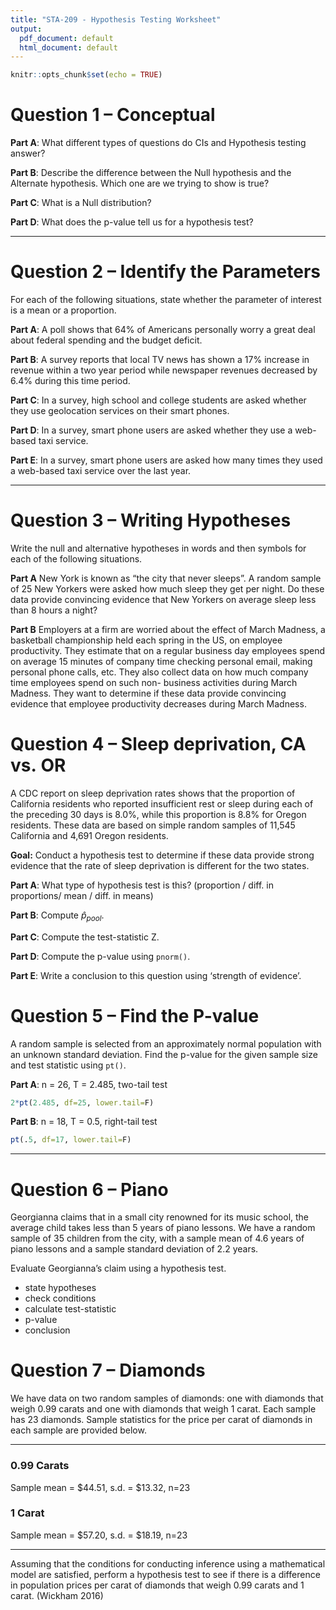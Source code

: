 ---
title: "STA-209 - Hypothesis Testing Worksheet"
output:
  pdf_document: default
  html_document: default
---

```{r setup, include=FALSE}
knitr::opts_chunk$set(echo = TRUE)
```

# Question 1 -- Conceptual

**Part A**: What different types of questions do CIs and Hypothesis testing answer? \vspace{20mm}

**Part B**: Describe the difference between the Null hypothesis and the Alternate hypothesis. Which one are we trying to show is true? \vspace{20mm}

**Part C**: What is a Null distribution? \vspace{20mm}

**Part D**: What does the p-value tell us for a hypothesis test? \vspace{20mm}

---

# Question 2 -- Identify the Parameters

For each of the following situations, state whether the parameter of interest is a mean or a proportion. 

**Part A**: A poll shows that 64% of Americans personally worry a great deal about federal spending and the budget deficit. \vspace{10mm}

**Part B**: A survey reports that local TV news has shown a 17% increase in revenue within a two year period while newspaper revenues decreased by 6.4% during this time period. \vspace{10mm}

**Part C**: In a survey, high school and college students are asked whether they use geolocation services on their smart phones. \vspace{10mm}

**Part D**: In a survey, smart phone users are asked whether they use a web-based taxi service. \vspace{10mm}

**Part E**: In a survey, smart phone users are asked how many times they used a web-based taxi service over the last year. \vspace{10mm}

---

# Question 3 -- Writing Hypotheses

Write the null and alternative hypotheses in words and then symbols
for each of the following situations.

**Part A** New York is known as “the city that never sleeps”. A random sample of 25 New Yorkers were asked how much sleep they get per night. Do these data provide convincing evidence that New Yorkers on average sleep less than 8 hours a night? \vspace{40mm}

**Part B** Employers at a firm are worried about the effect of March Madness, a basketball championship held each spring in the US, on employee productivity. They estimate that on a regular business day employees spend on average 15 minutes of company time checking personal email, making personal phone calls, etc. They also collect data on how much company time employees spend on such non- business activities during March Madness. They want to determine if these data provide convincing evidence that employee productivity decreases during March Madness. \vspace{40mm}

\newpage

# Question 4 -- Sleep deprivation, CA vs. OR

A CDC report on sleep deprivation rates shows that the proportion of California residents who reported insufficient rest or sleep during each of the preceding 30 days is 8.0\%, while this proportion is 8.8\% for Oregon residents. These data are based on simple random samples of 11,545 California and 4,691 Oregon residents.

**Goal:** Conduct a hypothesis test to determine if these data provide strong evidence that the rate of sleep deprivation is different for the two states.

**Part A**: What type of hypothesis test is this? (proportion / diff. in proportions/ mean / diff. in means) \vspace{20mm}

**Part B**: Compute $\widehat{p}_{pool}$. \vspace{40mm}

**Part C**: Compute the test-statistic Z. \vspace{40mm}

**Part D**: Compute the p-value using `pnorm()`. \vspace{20mm}

**Part E**: Write a conclusion to this question using 'strength of evidence'.

\newpage

# Question 5 -- Find the P-value

A random sample is selected from an approximately normal population
with an unknown standard deviation. Find the p-value for the given sample size and test statistic using `pt()`.

**Part A**: n = 26, T = 2.485, two-tail test

```{r, echo=F, eval=F}
2*pt(2.485, df=25, lower.tail=F)
```


**Part B**: n = 18, T = 0.5, right-tail test

```{r, echo=F, eval=F}
pt(.5, df=17, lower.tail=F)
```


---

# Question 6 -- Piano

Georgianna claims that in a small city renowned for its music school, the average child takes less than 5 years of piano lessons. We have a random sample of 35 children from the city, with a sample mean of 4.6 years of piano lessons and a sample standard deviation of 2.2 years.

Evaluate Georgianna’s claim using a hypothesis test.

- state hypotheses
- check conditions
- calculate test-statistic
- p-value
- conclusion

\newpage

# Question 7 -- Diamonds

We have data on two random samples of diamonds: one with diamonds that weigh 0.99 carats and one with diamonds that weigh 1 carat. Each sample has 23 diamonds. Sample statistics for the price per carat of diamonds in each sample are provided below. 

---

### 0.99 Carats

Sample mean = \$44.51, s.d. = \$13.32, n=23

### 1 Carat

Sample mean = \$57.20, s.d. = \$18.19, n=23

---

Assuming that the conditions for conducting inference using a mathematical model are satisfied, perform a hypothesis test to see if there is a difference in population prices per carat of diamonds that weigh 0.99 carats and 1 carat. (Wickham 2016)


